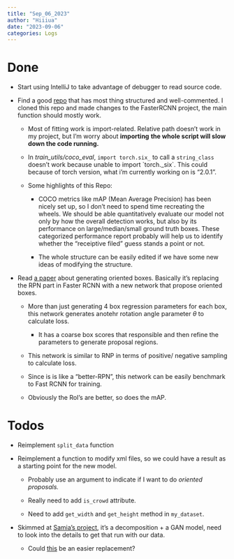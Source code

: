 ```yaml
---
title: "Sep_06_2023"
author: "Hiiiua"
date: "2023-09-06"
categories: Logs
---
```


# Done

-   Start using IntelliJ to take advantage of debugger to read source code.

-   Find a good [repo](https://github.com/WZMIAOMIAO/deep-learning-for-image-processing/tree/master/pytorch_object_detection/faster_rcnn) that has most thing structured and well-commented. I cloned this repo and made changes to the FasterRCNN project, the main function should mostly work.

    -   Most of fitting work is import-related. Relative path doesn't work in my project, but I'm worry about **importing** **the whole script will slow down the code running.**

    -   In *train_utils/coco_eval*, `import torch.six_` to call a `string_class` doesn't work because unable to import \`torch.\_six\`. This could because of torch version, what i'm currently working on is "2.0.1".

    -   Some highlights of this Repo:

        -   COCO metrics like mAP (Mean Average Precision) has been nicely set up, so I don't need to spend time recreating the wheels. We should be able quantitatively evaluate our model not only by how the overall detection works, but also by its performance on large/median/small ground truth boxes. These categorized performance report probably will help us to identify whether the "receiptive filed" guess stands a point or not.

        -   The whole structure can be easily edited if we have some new ideas of modifying the structure.

-   Read [a paper](http://arxiv.org/abs/2110.01931) about generating oriented boxes. Basically it's replacing the RPN part in Faster RCNN with a new network that propose oriented boxes.

    -   More than just generating 4 box regression parameters for each box, this network generates anotehr rotation angle parameter $\theta$ to calculate loss.

        -   It has a coarse box scores that responsible and then refine the parameters to generate proposal regions.

    -   This network is similar to RNP in terms of positive/ negative sampling to calculate loss.

    -   Since is is like a "better-RPN", this network can be easily benchmark to Fast RCNN for training.

    -   Obviously the RoI's are better, so does the mAP.

# Todos

-   Reimplement `split_data` function

-   Reimplement a function to modify xml files, so we could have a result as a starting point for the new model.

    -   Probably use an argument to indicate if I want to do *oriented proposals.*

    -   Really need to add `is_crowd` attribute.

    -   Need to add `get_width` and `get_height` method in `my_dataset`.

-   Skimmed at [Samia's project](https://github.com/Samia067/ShoeRinsics), it's a decomposition + a GAN model, need to look into the details to get that run with our data.

    -   Could [this](https://github.com/xavysp/TEED) be an easier replacement?
